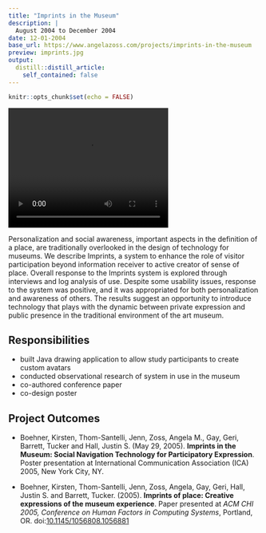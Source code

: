 ```yaml
---
title: "Imprints in the Museum"
description: |
  August 2004 to December 2004
date: 12-01-2004
base_url: https://www.angelazoss.com/projects/imprints-in-the-museum
preview: imprints.jpg
output:
  distill::distill_article:
    self_contained: false
---
```


```r
knitr::opts_chunk$set(echo = FALSE)
```

<video width="320" height="240" src="chimovie.mov" controls>

![](imprints.jpg)

</video>

Personalization and social awareness, important aspects in the definition of a place, are traditionally overlooked in the design of technology for museums. We describe Imprints, a system to enhance the role of visitor participation beyond information receiver to active creator of sense of place. Overall response to the Imprints system is explored through interviews and log analysis of use. Despite some usability issues, response to the system was positive, and it was appropriated for both personalization and awareness of others. The results suggest an opportunity to introduce technology that plays with the dynamic between private expression and public presence in the traditional environment of the art museum.

## Responsibilities

- built Java drawing application to allow study participants to create custom avatars
- conducted observational research of system in use in the museum
- co-authored conference paper
- co-design poster

## Project Outcomes

-   Boehner, Kirsten, Thom-Santelli, Jenn, Zoss, Angela M., Gay, Geri, Barrett, Tucker and Hall, Justin S. (May 29, 2005). **Imprints in the Museum: Social Navigation Technology for Participatory Expression**. Poster presentation at International Communication Association (ICA) 2005, New York City, NY.

-   Boehner, Kirsten, Thom-Santelli, Jenn, Zoss, Angela, Gay, Geri, Hall, Justin S. and Barrett, Tucker. (2005). **Imprints of place: Creative expressions of the museum experience**. Paper presented at *ACM CHI 2005, Conference on Human Factors in Computing Systems*, Portland, OR. doi:[10.1145/1056808.1056881](https://dx.doi.org/10.1145/1056808.1056881)
